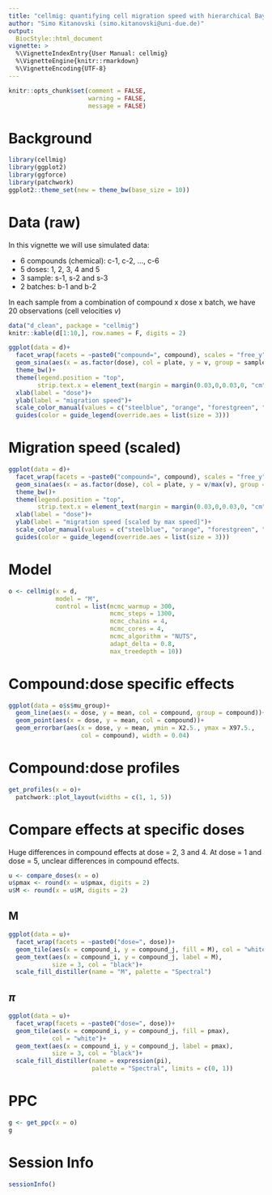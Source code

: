 ```yaml
---
title: "cellmig: quantifying cell migration speed with hierarchical Bayesian models"
author: "Simo Kitanovski (simo.kitanovski@uni-due.de)"
output:
  BiocStyle::html_document
vignette: >
  %\VignetteIndexEntry{User Manual: cellmig}
  %\VignetteEngine{knitr::rmarkdown}
  %\VignetteEncoding{UTF-8}
---
```



```r
knitr::opts_chunk$set(comment = FALSE, 
                      warning = FALSE, 
                      message = FALSE)
```


# Background

```r
library(cellmig)
library(ggplot2)
library(ggforce)
library(patchwork)
ggplot2::theme_set(new = theme_bw(base_size = 10))
```


# Data (raw)
In this vignette we will use simulated data: 
  
  * 6 compounds (chemical): c-1, c-2, ..., c-6
  * 5 doses: 1, 2, 3, 4 and 5
  * 3 sample: s-1, s-2 and s-3
  * 2 batches: b-1 and b-2

In each sample from a combination of compound x dose x batch, we have 
20 observations (cell velocities $v$)

```r
data("d_clean", package = "cellmig")
knitr::kable(d[1:10,], row.names = F, digits = 2)
```

```r
ggplot(data = d)+
  facet_wrap(facets = ~paste0("compound=", compound), scales = "free_y", ncol = 2)+
  geom_sina(aes(x = as.factor(dose), col = plate, y = v, group = sample), size = 0.5)+
  theme_bw()+
  theme(legend.position = "top",
        strip.text.x = element_text(margin = margin(0.03,0,0.03,0, "cm")))+
  xlab(label = "dose")+
  ylab(label = "migration speed")+
  scale_color_manual(values = c("steelblue", "orange", "forestgreen", "purple"))+
  guides(color = guide_legend(override.aes = list(size = 3)))
```


# Migration speed (scaled)

```r
ggplot(data = d)+
  facet_wrap(facets = ~paste0("compound=", compound), scales = "free_y", ncol = 2)+
  geom_sina(aes(x = as.factor(dose), col = plate, y = v/max(v), group = sample), size = 0.5)+
  theme_bw()+
  theme(legend.position = "top",
        strip.text.x = element_text(margin = margin(0.03,0,0.03,0, "cm")))+
  xlab(label = "dose")+
  ylab(label = "migration speed [scaled by max speed]")+
  scale_color_manual(values = c("steelblue", "orange", "forestgreen", "purple"))+
  guides(color = guide_legend(override.aes = list(size = 3)))
```


# Model

```r
o <- cellmig(x = d,
             model = "M",
             control = list(mcmc_warmup = 300,
                            mcmc_steps = 1300,
                            mcmc_chains = 4,
                            mcmc_cores = 4,
                            mcmc_algorithm = "NUTS",
                            adapt_delta = 0.8,
                            max_treedepth = 10))
```


# Compound:dose specific effects

```r
ggplot(data = o$s$mu_group)+
  geom_line(aes(x = dose, y = mean, col = compound, group = compound))+
  geom_point(aes(x = dose, y = mean, col = compound))+
  geom_errorbar(aes(x = dose, y = mean, ymin = X2.5., ymax = X97.5., 
                    col = compound), width = 0.04)
```



# Compound:dose profiles

```r
get_profiles(x = o)+
  patchwork::plot_layout(widths = c(1, 1, 5))
```




# Compare effects at specific doses
Huge differences in compound effects at dose = 2, 3 and 4. At dose = 1 and 
dose = 5, unclear differences in compound effects.

```r
u <- compare_doses(x = o)
u$pmax <- round(x = u$pmax, digits = 2)
u$M <- round(x = u$M, digits = 2)
```


## M

```r
ggplot(data = u)+
  facet_wrap(facets = ~paste0("dose=", dose))+
  geom_tile(aes(x = compound_i, y = compound_j, fill = M), col = "white")+
  geom_text(aes(x = compound_i, y = compound_j, label = M), 
            size = 3, col = "black")+
  scale_fill_distiller(name = "M", palette = "Spectral")
```


## $\pi$

```r
ggplot(data = u)+
  facet_wrap(facets = ~paste0("dose=", dose))+
  geom_tile(aes(x = compound_i, y = compound_j, fill = pmax), 
            col = "white")+
  geom_text(aes(x = compound_i, y = compound_j, label = pmax), 
            size = 3, col = "black")+
  scale_fill_distiller(name = expression(pi), 
                       palette = "Spectral", limits = c(0, 1))
```




# PPC

```r
g <- get_ppc(x = o)
g
```



# Session Info

```r
sessionInfo()
```

